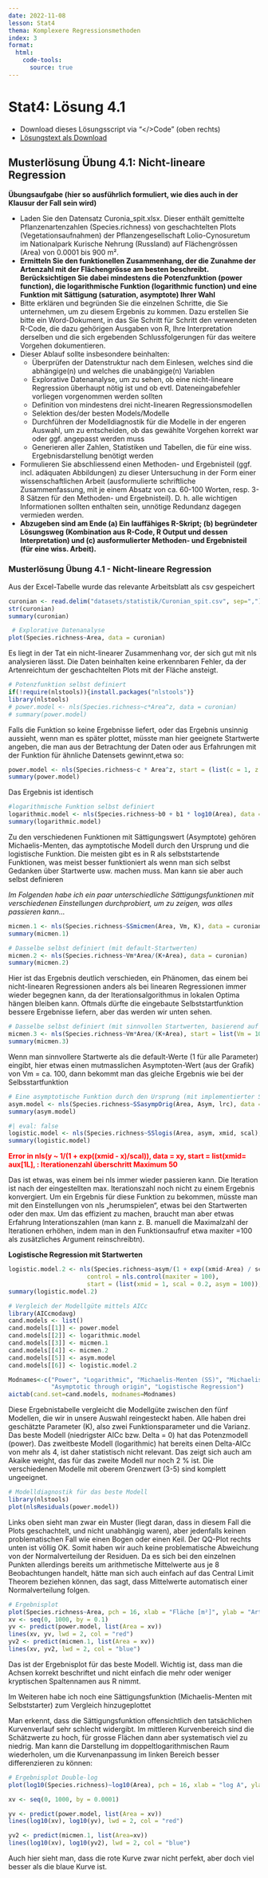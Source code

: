 ```yaml
---
date: 2022-11-08
lesson: Stat4
thema: Komplexere Regressionsmethoden
index: 3
format:
  html:
    code-tools:
      source: true
---
```


# Stat4: Lösung 4.1
 
- Download dieses Lösungsscript via "\</\>Code" (oben rechts)
- [Lösungstext als Download](Statistik_Loesung_4.1.pdf)

## Musterlösung Übung 4.1: Nicht-lineare Regression

**Übungsaufgabe (hier so ausführlich formuliert, wie dies auch in der Klausur der Fall sein wird)**

- Laden Sie den Datensatz Curonia_spit.xlsx. Dieser enthält gemittelte            
  Pflanzenartenzahlen (Species.richness) von geschachtelten Plots 
  (Vegetationsaufnahmen) der Pflanzengesellschaft Lolio-Cynosuretum im
  Nationalpark Kurische Nehrung (Russland) auf Flächengrössen (Area) von 0.0001 bis
  900 m².
- **Ermitteln Sie den funktionellen Zusammenhang, der die Zunahme der Artenzahl mit der Flächengrösse am besten beschreibt. Berücksichtigen Sie dabei mindestens die Potenzfunktion (power function), die logarithmische Funktion (logarithmic function) und eine Funktion mit Sättigung (saturation, asymptote) Ihrer Wahl**
- Bitte erklären und begründen Sie die einzelnen Schritte, die Sie unternehmen, um zu
  diesem Ergebnis zu kommen. Dazu erstellen Sie bitte ein Word-Dokument, in das Sie
  Schritt für Schritt den verwendeten R-Code, die dazu gehörigen Ausgaben von R, Ihre
  Interpretation derselben und die sich ergebenden Schlussfolgerungen für das weitere
  Vorgehen dokumentieren.
- Dieser Ablauf sollte insbesondere beinhalten:
    - Überprüfen der Datenstruktur nach dem Einlesen, welches sind die abhängige(n)
      und welches die unabängige(n) Variablen
    - Explorative Datenanalyse, um zu sehen, ob eine nicht-lineare Regression überhaupt
      nötig ist und ob evtl. Dateneingabefehler vorliegen vorgenommen werden sollten
    - Definition von mindestens drei nicht-linearen Regressionsmodellen
    - Selektion des/der besten Models/Modelle
    - Durchführen der Modelldiagnostik für die Modelle in der engeren Auswahl, um zu
      entscheiden, ob das gewählte Vorgehen korrekt war oder ggf. angepasst werden
      muss
    - Generieren aller Zahlen, Statistiken und Tabellen, die für eine wiss.
      Ergebnisdarstellung benötigt werden
- Formulieren Sie abschliessend einen Methoden- und Ergebnisteil (ggf. incl.
  adäquaten Abbildungen) zu dieser Untersuchung in der Form einer
  wissenschaftlichen Arbeit (ausformulierte schriftliche Zusammenfassung, mit je
  einem Absatz von ca. 60-100 Worten, resp. 3-8 Sätzen für den Methoden- und
  Ergebnisteil). D. h. alle wichtigen Informationen sollten enthalten sein, unnötige
  Redundanz dagegen vermieden werden.
- **Abzugeben sind am Ende (a) Ein lauffähiges R-Skript; (b) begründeter Lösungsweg (Kombination aus R-Code, R Output und dessen Interpretation) und (c) ausformulierter Methoden- und Ergebnisteil (für eine wiss. Arbeit).**

### Musterlösung Übung 4.1 - Nicht-lineare Regression

Aus der Excel-Tabelle wurde das relevante Arbeitsblatt als csv gespeichert

```r
curonian <- read.delim("datasets/statistik/Curonian_spit.csv", sep=",")
str(curonian)
summary(curonian)

 # Explorative Datenanalyse
plot(Species.richness~Area, data = curonian)
```

Es liegt in der Tat ein nicht-linearer Zusammenhang vor, der sich gut mit nls analysieren lässt.
Die Daten beinhalten keine erkennbaren Fehler, da der Artenreichtum der geschachtelten
Plots mit der Fläche ansteigt.

```r
# Potenzfunktion selbst definiert
if(!require(nlstools)){install.packages("nlstools")}
library(nlstools)
# power.model <- nls(Species.richness~c*Area^z, data = curonian)
# summary(power.model)
```
Falls die Funktion so keine Ergebnisse liefert, oder das Ergebnis unsinnig aussieht, wenn man
es später plottet, müsste man hier geeignete Startwerte angeben, die man aus der
Betrachtung der Daten oder aus Erfahrungen mit der Funktion für ähnliche Datensets gewinnt,etwa so:

```r
power.model <- nls(Species.richness~c * Area^z, start = (list(c = 1, z = 0.2)), data = curonian)
summary(power.model)
```
Das Ergebnis ist identisch

```r
#logarithmische Funktion selbst definiert
logarithmic.model <- nls(Species.richness~b0 + b1 * log10(Area), data = curonian)
summary(logarithmic.model)
```

Zu den verschiedenen Funktionen mit Sättigungswert (Asymptote) gehören  Michaelis-Menten, das aymptotische Modell durch den Ursprung und die logistische
Funktion. Die meisten gibt es in R
als selbststartende Funktionen, was meist besser funktioniert als
wenn man sich selbst Gedanken
über Startwerte usw. machen muss. Man kann sie aber auch selbst definieren

_Im Folgenden habe ich ein paar unterschiedliche Sättigungsfunktionen mit verschiedenen Einstellungen durchprobiert, um zu zeigen, was alles passieren kann…_

```r
micmen.1 <- nls(Species.richness~SSmicmen(Area, Vm, K), data = curonian)
summary(micmen.1)

# Dasselbe selbst definiert (mit default-Startwerten)
micmen.2 <- nls(Species.richness~Vm*Area/(K+Area), data = curonian)
summary(micmen.2)
```

Hier ist das Ergebnis deutlich verschieden, ein Phänomen, das einem bei nicht-linearen
Regressionen anders als bei linearen Regressionen immer wieder begegnen kann, da der
Iterationsalgorithmus in lokalen Optima hängen bleiben kann. Oftmals dürfte die eingebaute
Selbststartfunktion bessere Ergebnisse liefern, aber das werden wir unten sehen.

```r
# Dasselbe selbst definiert (mit sinnvollen Startwerten, basierend auf dem Plot)
micmen.3 <- nls(Species.richness~Vm*Area/(K+Area), start = list(Vm = 100, K = 1), data = curonian)
summary(micmen.3)
```

Wenn man sinnvollere Startwerte als die default-Werte (1 für alle Parameter) eingibt, hier etwas einen mutmasslichen Asymptoten-Wert (aus der Grafik) von Vm = ca. 100, dann bekommt man das gleiche Ergebnis wie bei der Selbsstartfunktion

```r
# Eine asymptotische Funktion durch den Ursprung (mit implementierter Selbststartfunktion)
asym.model <- nls(Species.richness~SSasympOrig(Area, Asym, lrc), data = curonian)
summary(asym.model)
```

```r
#| eval: false
logistic.model <- nls(Species.richness~SSlogis(Area, asym, xmid, scal), data = curonian)
summary(logistic.model)
```

<font color="red">**Error in nls(y ~ 1/(1 + exp((xmid - x)/scal)), data = xy, start = list(xmid= aux[1L], : Iterationenzahl überschritt Maximum 50**</font>

Das ist etwas, was einem bei nls immer wieder passieren kann. Die Iteration ist nach der eingestellten max. Iterationszahl noch nicht zu einem Ergebnis konvergiert. Um ein Ergebnis für diese Funktion zu bekommen, müsste man mit den Einstellungen von nls „herumspielen“, etwas bei den Startwerten oder den max. Um das effizient zu machen, braucht man aber etwas Erfahrung Interationszahlen (man kann z. B. manuell die Maximalzahl der Iterationen erhöhen, indem man in den Funktionsaufruf etwa maxiter =100 als zusätzliches Argument reinschreibtn). 

**Logistische Regression mit Startwerten**
```r
logistic.model.2 <- nls(Species.richness~asym/(1 + exp((xmid-Area) / scal)), 
                      control = nls.control(maxiter = 100), 
                      start = (list(xmid = 1, scal = 0.2, asym = 100)), data = curonian)
summary(logistic.model.2)
```

```r
# Vergleich der Modellgüte mittels AICc
library(AICcmodavg)
cand.models <- list()
cand.models[[1]] <- power.model
cand.models[[2]] <- logarithmic.model
cand.models[[3]] <- micmen.1
cand.models[[4]] <- micmen.2
cand.models[[5]] <- asym.model
cand.models[[6]] <- logistic.model.2

Modnames<-c("Power", "Logarithmic", "Michaelis-Menten (SS)", "Michaelis-Menten", 
            "Asymptotic through origin", "Logistische Regression")
aictab(cand.set=cand.models, modnames=Modnames)
```

Diese Ergebnistabelle vergleicht die Modellgüte zwischen den fünf Modellen, die wir in unsere Auswahl reingesteckt haben. Alle haben drei geschätzte Parameter (K), also zwei Funktionsparameter und die Varianz. Das beste Modell (niedrigster AICc bzw. Delta = 0) hat das Potenzmodell (power). Das zweitbeste Modell (logarithmic) hat bereits einen Delta-AICc von mehr als 4, ist daher statistisch nicht relevant. Das zeigt sich auch am Akaike weight, das für das zweite Modell nur noch 2 % ist. Die verschiedenen Modelle mit oberem Grenzwert (3-5) sind komplett ungeeignet.

```r
# Modelldiagnostik für das beste Modell
library(nlstools)
plot(nlsResiduals(power.model))
```

Links oben sieht man zwar ein Muster (liegt daran, dass in diesem Fall die Plots geschachtelt, und nicht unabhängig waren), aber jedenfalls keinen problematischen Fall wie einen Bogen oder einen Keil. Der QQ-Plot rechts unten ist völlig OK. Somit haben wir auch keine problematische Abweichung von der Normalverteilung der Residuen. Da es sich bei den einzelnen Punkten allerdings bereits um arithmetische Mittelwerte aus je 8 Beobachtungen handelt, hätte man sich auch einfach auf das Central Limit Theorem beziehen können, das sagt, dass Mittelwerte automatisch einer Normalverteilung folgen.


```r
# Ergebnisplot
plot(Species.richness~Area, pch = 16, xlab = "Fläche [m²]", ylab = "Artenreichtum", data = curonian)
xv <- seq(0, 1000, by = 0.1)
yv <- predict(power.model, list(Area = xv))
lines(xv, yv, lwd = 2, col = "red")
yv2 <- predict(micmen.1, list(Area = xv))
lines(xv, yv2, lwd = 2, col = "blue")
```

Das ist der Ergebnisplot für das beste Modell. Wichtig ist, dass man die Achsen korrekt beschriftet und nicht einfach die mehr oder weniger kryptischen Spaltennamen aus R nimmt.

Im Weiteren habe ich noch eine Sättigungsfunktion (Michaelis-Menten mit Selbststarter) zum Vergleich hinzugeplottet

Man erkennt, dass die Sättigungsfunktion offensichtlich den tatsächlichen Kurvenverlauf sehr
schlecht widergibt. Im mittleren Kurvenbereich sind die Schätzwerte zu hoch, für grosse
Flächen dann aber systematisch viel zu niedrig.
Man kann die Darstellung im doppeltlogarithmischen Raum wiederholen, um die
Kurvenanpassung im linken Bereich besser differenzieren zu können:

```r
# Ergebnisplot Double-log
plot(log10(Species.richness)~log10(Area), pch = 16, xlab = "log A", ylab = "log (S)", data = curonian)

xv <- seq(0, 1000, by = 0.0001)

yv <- predict(power.model, list(Area = xv))
lines(log10(xv), log10(yv), lwd = 2, col = "red")

yv2 <- predict(micmen.1, list(Area=xv))
lines(log10(xv), log10(yv2), lwd = 2, col = "blue")
```

Auch hier sieht man, dass die rote Kurve zwar nicht perfekt, aber doch viel besser als die blaue Kurve ist.
